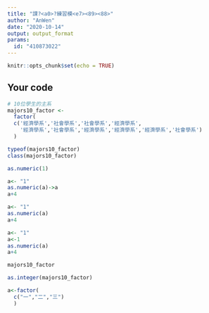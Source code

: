 ---
title: "課?<a0>?練習模<e7><89><88>"
author: "AnWen"
date: "2020-10-14"
output: output_format
params:
  id: "410873022"
---

```{r setup, include=FALSE}
knitr::opts_chunk$set(echo = TRUE)
```

## Your code

```{r}
# 10位學生的主系
majors10_factor <- 
  factor(
  c('經濟學系','社會學系','社會學系','經濟學系',
    '經濟學系','社會學系','經濟學系','經濟學系','經濟學系','社會學系')
  )

typeof(majors10_factor)
class(majors10_factor)
```

```{r}
as.numeric(1)
```
```{r}
a<- "1"
as.numeric(a)->a
a+4
```

```{r}
a<- "1"
as.numeric(a)
a+4
```
```{r}
a<- "1"
a<-1
as.numeric(a)
a+4

```
```{r}
majors10_factor
```
```{r}
as.integer(majors10_factor)
```
```{r}
a<-factor(
  c("一","二","三")
  )
```

